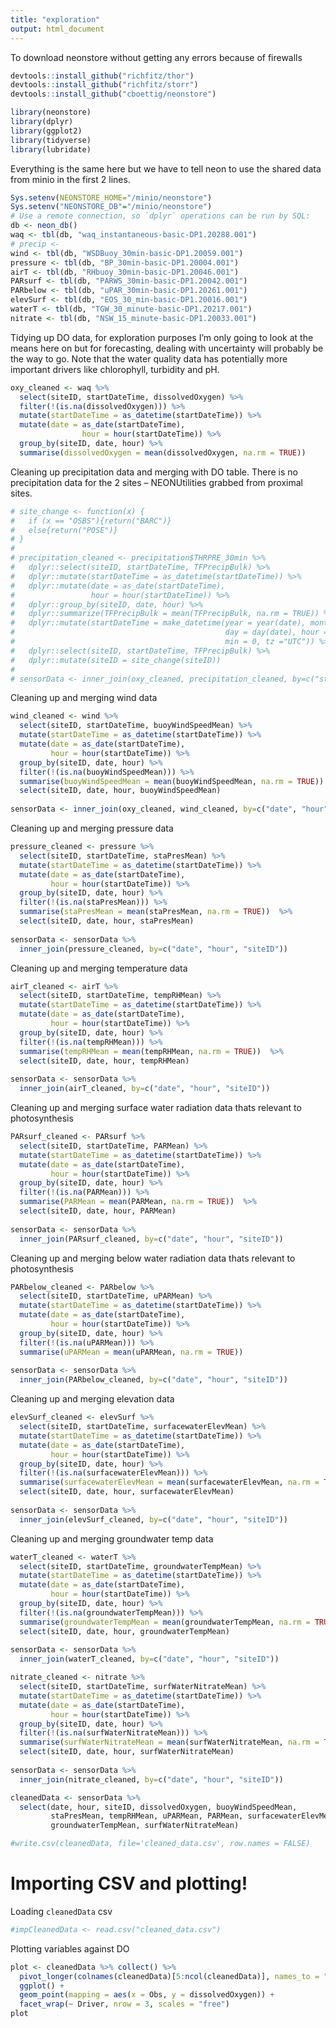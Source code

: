 ```yaml
---
title: "exploration"
output: html_document
---
```

To download neonstore without getting any errors because of firewalls
```r
devtools::install_github("richfitz/thor")
devtools::install_github("richfitz/storr")
devtools::install_github("cboettig/neonstore")
```


```r
library(neonstore)
library(dplyr)
library(ggplot2)
library(tidyverse)
library(lubridate)
```

Everything is the same here but we have to tell neon to use the shared data from
minio in the first 2 lines.
```r
Sys.setenv(NEONSTORE_HOME="/minio/neonstore")
Sys.setenv("NEONSTORE_DB"="/minio/neonstore")
# Use a remote connection, so `dplyr` operations can be run by SQL:
db <- neon_db()
waq <- tbl(db, "waq_instantaneous-basic-DP1.20288.001")
# precip <- 
wind <- tbl(db, "WSDBuoy_30min-basic-DP1.20059.001")
pressure <- tbl(db, "BP_30min-basic-DP1.20004.001")
airT <- tbl(db, "RHbuoy_30min-basic-DP1.20046.001")
PARsurf <- tbl(db, "PARWS_30min-basic-DP1.20042.001")
PARbelow <- tbl(db, "uPAR_30min-basic-DP1.20261.001")
elevSurf <- tbl(db, "EOS_30_min-basic-DP1.20016.001")
waterT <- tbl(db, "TGW_30_minute-basic-DP1.20217.001")
nitrate <- tbl(db, "NSW_15_minute-basic-DP1.20033.001")
```


Tidying up DO data, for exploration purposes I'm only going to look at the means here on but for forecasting, dealing with uncertainty will probably be the way to go. Note that the water quality data has potentially more important drivers like chlorophyll, turbidity and pH.
```r
oxy_cleaned <- waq %>%
  select(siteID, startDateTime, dissolvedOxygen) %>%
  filter(!(is.na(dissolvedOxygen))) %>% 
  mutate(startDateTime = as_datetime(startDateTime)) %>%
  mutate(date = as_date(startDateTime),
                hour = hour(startDateTime)) %>%
  group_by(siteID, date, hour) %>%
  summarise(dissolvedOxygen = mean(dissolvedOxygen, na.rm = TRUE)) 
```

Cleaning up precipitation data and merging with DO table. There is no precipitation data for the 2 sites -- NEONUtilities grabbed from proximal sites.
```r
# site_change <- function(x) {
#   if (x == "OSBS"){return("BARC")}
#   else{return("POSE")}
# }
# 
# precipitation_cleaned <- precipitation$THRPRE_30min %>%
#   dplyr::select(siteID, startDateTime, TFPrecipBulk) %>%
#   dplyr::mutate(startDateTime = as_datetime(startDateTime)) %>%
#   dplyr::mutate(date = as_date(startDateTime),
#                 hour = hour(startDateTime)) %>%
#   dplyr::group_by(siteID, date, hour) %>%
#   dplyr::summarize(TFPrecipBulk = mean(TFPrecipBulk, na.rm = TRUE)) %>%
#   dplyr::mutate(startDateTime = make_datetime(year = year(date), month = month(date),
#                                               day = day(date), hour = hour,
#                                               min = 0, tz ="UTC")) %>%
#   dplyr::select(siteID, startDateTime, TFPrecipBulk) %>%
#   dplyr::mutate(siteID = site_change(siteID))
# 
# sensorData <- inner_join(oxy_cleaned, precipitation_cleaned, by=c("startDateTime", "siteID"))
```

Cleaning up and merging wind data
```r
wind_cleaned <- wind %>% 
  select(siteID, startDateTime, buoyWindSpeedMean) %>%
  mutate(startDateTime = as_datetime(startDateTime)) %>%
  mutate(date = as_date(startDateTime),
         hour = hour(startDateTime)) %>%
  group_by(siteID, date, hour) %>%
  filter(!(is.na(buoyWindSpeedMean))) %>%
  summarise(buoyWindSpeedMean = mean(buoyWindSpeedMean, na.rm = TRUE))  %>%
  select(siteID, date, hour, buoyWindSpeedMean)
  
sensorData <- inner_join(oxy_cleaned, wind_cleaned, by=c("date", "hour", "siteID"))
```

Cleaning up and merging pressure data
```r
pressure_cleaned <- pressure %>%
  select(siteID, startDateTime, staPresMean) %>%
  mutate(startDateTime = as_datetime(startDateTime)) %>%
  mutate(date = as_date(startDateTime),
         hour = hour(startDateTime)) %>%
  group_by(siteID, date, hour) %>%
  filter(!(is.na(staPresMean))) %>%
  summarise(staPresMean = mean(staPresMean, na.rm = TRUE))  %>%
  select(siteID, date, hour, staPresMean)
  
sensorData <- sensorData %>% 
  inner_join(pressure_cleaned, by=c("date", "hour", "siteID"))
```

Cleaning up and merging temperature data
```r
airT_cleaned <- airT %>%
  select(siteID, startDateTime, tempRHMean) %>%
  mutate(startDateTime = as_datetime(startDateTime)) %>%
  mutate(date = as_date(startDateTime),
         hour = hour(startDateTime)) %>%
  group_by(siteID, date, hour) %>%
  filter(!(is.na(tempRHMean))) %>%
  summarise(tempRHMean = mean(tempRHMean, na.rm = TRUE))  %>%
  select(siteID, date, hour, tempRHMean)
  
sensorData <- sensorData %>% 
  inner_join(airT_cleaned, by=c("date", "hour", "siteID"))
```

Cleaning up and merging surface water radiation data thats relevant to photosynthesis
```r
PARsurf_cleaned <- PARsurf %>%
  select(siteID, startDateTime, PARMean) %>%
  mutate(startDateTime = as_datetime(startDateTime)) %>%
  mutate(date = as_date(startDateTime),
         hour = hour(startDateTime)) %>%
  group_by(siteID, date, hour) %>%
  filter(!(is.na(PARMean))) %>%
  summarise(PARMean = mean(PARMean, na.rm = TRUE))  %>%
  select(siteID, date, hour, PARMean)
  
sensorData <- sensorData %>% 
  inner_join(PARsurf_cleaned, by=c("date", "hour", "siteID"))
```

Cleaning up and merging below water radiation data thats relevant to photosynthesis
```r
PARbelow_cleaned <- PARbelow %>%
  select(siteID, startDateTime, uPARMean) %>%
  mutate(startDateTime = as_datetime(startDateTime)) %>%
  mutate(date = as_date(startDateTime),
         hour = hour(startDateTime)) %>%
  group_by(siteID, date, hour) %>%
  filter(!(is.na(uPARMean))) %>%
  summarise(uPARMean = mean(uPARMean, na.rm = TRUE))
  
sensorData <- sensorData %>% 
  inner_join(PARbelow_cleaned, by=c("date", "hour", "siteID"))
```

Cleaning up and merging elevation data
```r
elevSurf_cleaned <- elevSurf %>%
  select(siteID, startDateTime, surfacewaterElevMean) %>%
  mutate(startDateTime = as_datetime(startDateTime)) %>%
  mutate(date = as_date(startDateTime),
         hour = hour(startDateTime)) %>%
  group_by(siteID, date, hour) %>%
  filter(!(is.na(surfacewaterElevMean))) %>%
  summarise(surfacewaterElevMean = mean(surfacewaterElevMean, na.rm = TRUE))  %>%
  select(siteID, date, hour, surfacewaterElevMean)
  
sensorData <- sensorData %>% 
  inner_join(elevSurf_cleaned, by=c("date", "hour", "siteID"))
```

Cleaning up and merging groundwater temp data
```r
waterT_cleaned <- waterT %>%
  select(siteID, startDateTime, groundwaterTempMean) %>%
  mutate(startDateTime = as_datetime(startDateTime)) %>%
  mutate(date = as_date(startDateTime),
         hour = hour(startDateTime)) %>%
  group_by(siteID, date, hour) %>%
  filter(!(is.na(groundwaterTempMean))) %>%
  summarise(groundwaterTempMean = mean(groundwaterTempMean, na.rm = TRUE))  %>%
  select(siteID, date, hour, groundwaterTempMean)
  
sensorData <- sensorData %>% 
  inner_join(waterT_cleaned, by=c("date", "hour", "siteID"))
```

```r
nitrate_cleaned <- nitrate %>%
  select(siteID, startDateTime, surfWaterNitrateMean) %>%
  mutate(startDateTime = as_datetime(startDateTime)) %>%
  mutate(date = as_date(startDateTime),
         hour = hour(startDateTime)) %>%
  group_by(siteID, date, hour) %>%
  filter(!(is.na(surfWaterNitrateMean))) %>%
  summarise(surfWaterNitrateMean = mean(surfWaterNitrateMean, na.rm = TRUE))  %>%
  select(siteID, date, hour, surfWaterNitrateMean)
  
sensorData <- sensorData %>% 
  inner_join(nitrate_cleaned, by=c("date", "hour", "siteID"))
```


```r
cleanedData <- sensorData %>%
  select(date, hour, siteID, dissolvedOxygen, buoyWindSpeedMean, 
         staPresMean, tempRHMean, uPARMean, PARMean, surfacewaterElevMean,
         groundwaterTempMean, surfWaterNitrateMean)

#write.csv(cleanedData, file='cleaned_data.csv', row.names = FALSE)
```

# Importing CSV and plotting!
Loading `cleanedData` csv
```r
#impCleanedData <- read.csv("cleaned_data.csv")
```

Plotting variables against DO
```r
plot <- cleanedData %>% collect() %>%
  pivot_longer(colnames(cleanedData)[5:ncol(cleanedData)], names_to = "Driver", values_to = "Obs") %>% 
  ggplot() +
  geom_point(mapping = aes(x = Obs, y = dissolvedOxygen)) +
  facet_wrap(~ Driver, nrow = 3, scales = "free")
plot
```